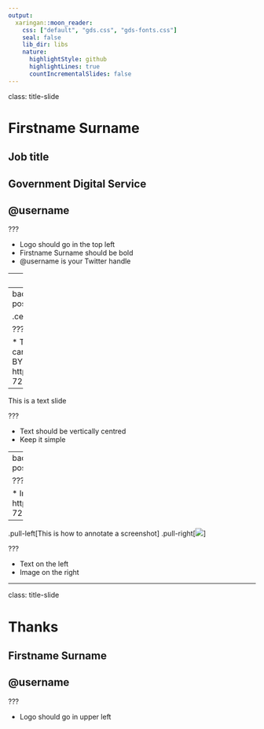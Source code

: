 ```yaml
---
output:
  xaringan::moon_reader:
    css: ["default", "gds.css", "gds-fonts.css"]
    seal: false
    lib_dir: libs
    nature:
      highlightStyle: github
      highlightLines: true
      countIncrementalSlides: false
---
```

class: title-slide

# Firstname Surname

## Job title

## Government Digital Service

## @username

???

* Logo should go in the top left
* Firstname Surname should be bold
* @username is your Twitter handle

---
class: inverse

.center[# This is a heading slide]

???

* Text should be vertically centred
* Keep it simple

---
background-image: url("img/gds-system.jpg")
background-position: 50% 50%
class: inverse

.center[# This is an image heading slide]

???

* Text should be vertically centred
* Keep it simple
* Text colour can be changed to black if the contrast is too poor
* Image CC-BY-2.0: https://www.flickr.com/photos/gdsteam/46712488935/in/album-72157679916771698/

---

This is a text slide

???

* Text should be vertically centred
* Keep it simple

---
background-image: url("img/gds-system.jpg")
background-position: 50% 50%
class: inverse

???

* Image slides should fill the screen 100%
* Image CC-BY-2.0: https://www.flickr.com/photos/gdsteam/46712488935/in/album-72157679916771698/

---

.pull-left[This is how to annotate a screenshot]
.pull-right[![](img/screenshot.png)]

???

* Text on the left
* Image on the right

---
class: title-slide

# Thanks

## Firstname Surname
## @username

???

* Logo should go in upper left